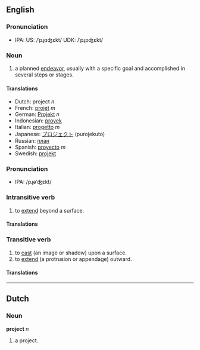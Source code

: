 ==English==
===Pronunciation===
*IPA: US: /ˈpɻɑʤεkt/ UDK: /ˈpɻɒʤεkt/

=== Noun ===
#a planned [[endeavor]], usually with a specific goal and accomplished in several steps or stages.

==== Translations ====
*Dutch: project ''n''
*French: [[projet]] ''m''
*German: [[Projekt]] ''n''
*Indonesian: [[proyek]]
*Italian: [[progetto]] ''m''
*Japanese: [[プロジェクト]] (purojekuto)
*Russian: [[план]]
*Spanish: [[proyecto]] ''m''
*Swedish: [[projekt]]

===Pronunciation===
*IPA: /pɻəˈʤεkt/

===Intransitive verb===
#to [[extend]] beyond a surface.

====Translations====
<!-- none yet -->

===Transitive verb===
#to [[cast]] (an image or shadow) upon a surface.
#to [[extend]] (a protrusion or appendage) outward.

====Translations====
<!-- none yet -->

----
==Dutch==
===Noun===
'''project''' ''n''

# a project.